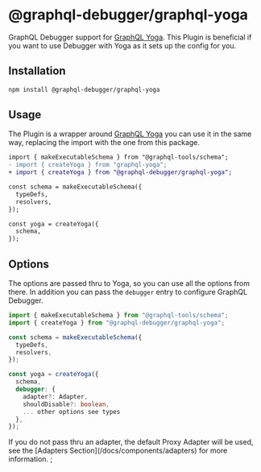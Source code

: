 # @graphql-debugger/graphql-yoga

GraphQL Debugger support for [GraphQL Yoga](https://github.com/dotansimha/graphql-yoga). This Plugin is beneficial if you want to use Debugger with Yoga as it sets up the config for you.

## Installation

```bash
npm install @graphql-debugger/graphql-yoga
```

## Usage

The Plugin is a wrapper around [GraphQL Yoga](https://github.com/dotansimha/graphql-yoga) you can use it in the same way, replacing the import with the one from this package.

```diff
import { makeExecutableSchema } from "@graphql-tools/schema";
- import { createYoga } from "graphql-yoga";
+ import { createYoga } from "@graphql-debugger/graphql-yoga";

const schema = makeExecutableSchema({
  typeDefs,
  resolvers,
});

const yoga = createYoga({
  schema,
});
```

## Options

The options are passed thru to Yoga, so you can use all the options from there. In addition you can pass the `debugger` entry to configure GraphQL Debugger.

```ts
import { makeExecutableSchema } from "@graphql-tools/schema";
import { createYoga } from "@graphql-debugger/graphql-yoga";

const schema = makeExecutableSchema({
  typeDefs,
  resolvers,
});

const yoga = createYoga({
  schema,
  debugger: {
    adapter?: Adapter,
    shouldDisable?: boolean,
    ... other options see types
  },
});
```


<Callout emoji="⚠️">
  If you do not pass thru an adapter, the default Proxy Adapter will be used,
  see the [Adapters Section](/docs/components/adapters) for more information.
</Callout>;
